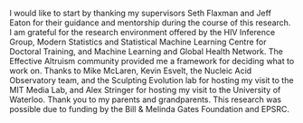 I would like to start by thanking my supervisors Seth Flaxman and Jeff Eaton for their guidance and mentorship during the course of this research.
I am grateful for the research environment offered by the HIV Inference Group, Modern Statistics and Statistical Machine Learning Centre for Doctoral Training, and Machine Learning and Global Health Network.
The Effective Altruism community provided me a framework for deciding what to work on.
Thanks to Mike McLaren, Kevin Esvelt, the Nucleic Acid Observatory team, and the Sculpting Evolution lab for hosting my visit to the MIT Media Lab, and Alex Stringer for hosting my visit to the University of Waterloo.
Thank you to my parents and grandparents.
This research was possible due to funding by the Bill & Melinda Gates Foundation and EPSRC.

\begin{flushright}
Adam Howes \\
Imperial College London\\
October 2023
\end{flushright}
